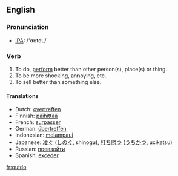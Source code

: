 ==English==
=== Pronunciation ===
*[[w:IPA|IPA]]: /'ɑʊtdu/

=== Verb ===
{{irregverb|'''to outdo'''|'''[[outdoes]]'''|'''[[outdid]]'''|'''[[outdone]]'''|'''[[outdoing]]'''}}

# To do, [[perform]] better than other person(s), place(s) or thing.
# To be more shocking, annoying, etc.
# To sell better than something else.

==== Translations ====
*Dutch: [[overtreffen]]
*Finnish: [[päihittää]]
*French: [[surpasser]]
*German: [[übertreffen]]
*Indonesian: [[lampau|melampaui]]
*Japanese: [[凌ぐ]] ([[しのぐ]], shinogu), [[打ち勝つ]] ([[うちかつ]], ucikatsu)
*Russian: [[превзойти]]
*Spanish: [[exceder]]

[[fr:outdo]]